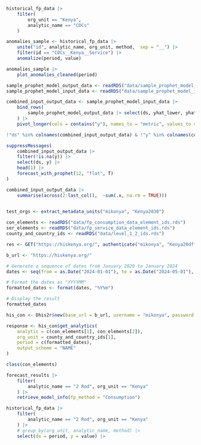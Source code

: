 
```r
historical_fp_data |> 
    filter(
        org_unit == "Kenya",
        analytic_name == "COCs"
    )
```


```r
anomalies_sample <- historical_fp_data |> 
    unite("id", analytic_name, org_unit, method,  sep = "__") |> 
    filter(id == "COCs__Kenya__Service") |> 
    anomalize(period, value) 

anomalies_sample |> 
    plot_anomalies_cleaned(period)
```



```r
sample_prophet_model_output_data <- readRDS("data/sample_prophet_model_output_data.rds")
sample_prophet_model_input_data <- readRDS("data/sample_prophet_model_input_data.rds")
```


```r
combined_input_output_data <- sample_prophet_model_input_data |> 
    bind_rows(
        sample_prophet_model_output_data |> select(ds, yhat_lower, yhat_upper, yhat)
    ) |>
    pivot_longer(cols = contains("y"), names_to = "metric", values_to = "value") 

!"ds" %in% colnames(combined_input_output_data) & !"y" %in% colnames(combined_input_output_data)
```

```r
suppressMessages(
    combined_input_output_data |> 
    filter(!is.na(y)) |> 
    select(ds, y) |> 
    head(1) |> 
    forecast_with_prophet(12, "flat", T)
)

```









```r
combined_input_output_data |>
    summarise(across(2:last_col(),  ~sum(.x, na.rm = TRUE)))
    
```



```r
test_orgs <- extract_metadata_units("mikonya", "Kenya2030")

con_elements <- readRDS("data/fp_consumption_data_element_ids.rds")
ser_elements <- readRDS("data/fp_service_data_element_ids.rds")
county_and_country_ids <- readRDS("data/level_1_2_ids.rds")
```




```r
res <- GET("https://hiskenya.org/", authenticate("mikonya", "Kenya20dff30"))

b_url <- "https://hiskenya.org/"
```


```r
# Generate a sequence of dates from January 2020 to January 2024
dates <- seq(from = as.Date("2024-01-01"), to = as.Date("2024-05-01"), by = "month")

# Format the dates as "YYYYMM"
formatted_dates <- format(dates, "%Y%m")

# Display the result
formatted_dates

```


```r
his_con <- Dhis2r$new(base_url = b_url, username = "mikonya", password =  "Kenya2030")

response <- his_con$get_analytics(
    analytic = c(con_elements[1], con_elements[2]),
    org_unit = county_and_country_ids[1],
    period = c(formatted_dates),
    output_scheme = "NAME"
)

class(con_elements)
```



```r
forecast_results |> 
    filter(
        analytic_name == "2 Rod", org_unit == "Kenya"
    ) |>
    retrieve_model_info(fp_method = "Consumption")
```

```r
historical_fp_data |> 
    filter(
        analytic_name == "2 Rod", org_unit == "Kenya"
    ) |>
    # group_by(org_unit, analytic_name, method) |> 
    select(ds = period, y = value) |> 
    
```












































